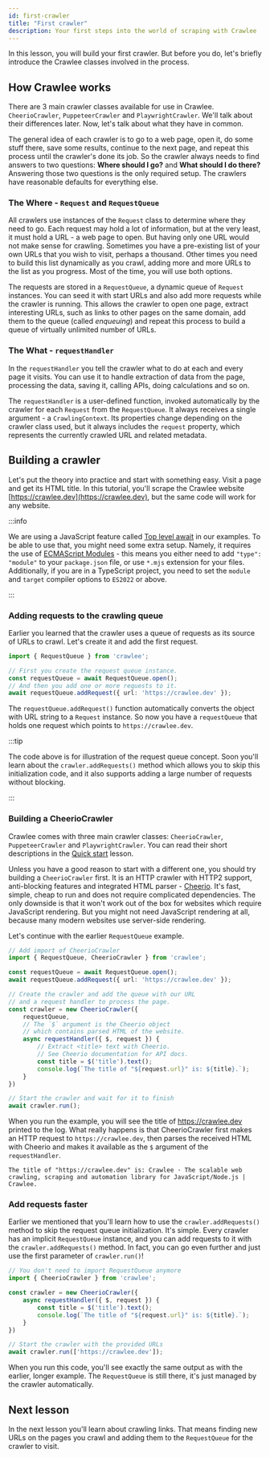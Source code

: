 ```yaml
---
id: first-crawler
title: "First crawler"
description: Your first steps into the world of scraping with Crawlee
---
```



In this lesson, you will build your first crawler. But before you do, let's briefly introduce the Crawlee classes involved in the process.

## How Crawlee works

There are 3 main crawler classes available for use in Crawlee. <ApiLink to="cheerio-crawler/class/CheerioCrawler">`CheerioCrawler`</ApiLink>, <ApiLink to="puppeteer-crawler/class/PuppeteerCrawler">`PuppeteerCrawler`</ApiLink> and <ApiLink to="playwright-crawler/class/PlaywrightCrawler">`PlaywrightCrawler`</ApiLink>. We'll talk about their differences later. Now, let's talk about what they have in common.

The general idea of each crawler is to go to a web page, open it, do some stuff there, save some results, continue to the next page, and repeat this process until the crawler's done its job. So the crawler always needs to find answers to two questions: **Where should I go?** and **What should I do there?** Answering those two questions is the only required setup. The crawlers have reasonable defaults for everything else.

### The Where - `Request` and `RequestQueue`

All crawlers use instances of the <ApiLink to="core/class/Request">`Request`</ApiLink> class to determine where they need to go. Each request may hold a lot of information, but at the very least, it must hold a URL - a web page to open. But having only one URL would not make sense for crawling. Sometimes you have a pre-existing list of your own URLs that you wish to visit, perhaps a thousand. Other times you need to build this list dynamically as you crawl, adding more and more URLs to the list as you progress. Most of the time, you will use both options.

The requests are stored in a <ApiLink to="core/class/RequestQueue">`RequestQueue`</ApiLink>, a dynamic queue of `Request` instances. You can seed it with start URLs and also add more requests while the crawler is running. This allows the crawler to open one page, extract interesting URLs, such as links to other pages on the same domain, add them to the queue (called _enqueuing_) and repeat this process to build a queue of virtually unlimited number of URLs.

### The What - `requestHandler`

In the `requestHandler` you tell the crawler what to do at each and every page it visits. You can use it to handle extraction of data from the page, processing the data, saving it, calling APIs, doing calculations and so on.

The `requestHandler` is a user-defined function, invoked automatically by the crawler for each `Request` from the `RequestQueue`. It always receives a single argument - a <ApiLink to="core/interface/CrawlingContext">`CrawlingContext`</ApiLink>. Its properties change depending on the crawler class used, but it always includes the `request` property, which represents the currently crawled URL and related metadata.

## Building a crawler

Let's put the theory into practice and start with something easy. Visit a page and get its HTML title. In this tutorial, you'll scrape the Crawlee website [https://crawlee.dev](https://crawlee.dev), but the same code will work for any website.

:::info

We are using a JavaScript feature called [Top level await](https://blog.saeloun.com/2021/11/25/ecmascript-top-level-await.html) in our examples. To be able to use that, you might need some extra setup. Namely, it requires the use of [ECMAScript Modules](https://nodejs.org/api/esm.html) - this means you either need to add `"type": "module"` to your `package.json` file, or use `*.mjs` extension for your files. Additionally, if you are in a TypeScript project, you need to set the `module` and `target` compiler options to `ES2022` or above.

:::

### Adding requests to the crawling queue

Earlier you learned that the crawler uses a queue of requests as its source of URLs to crawl. Let's create it and add the first request.

```ts title="src/main.mjs"
import { RequestQueue } from 'crawlee';

// First you create the request queue instance.
const requestQueue = await RequestQueue.open();
// And then you add one or more requests to it.
await requestQueue.addRequest({ url: 'https://crawlee.dev' });
```

The <ApiLink to="core/class/RequestQueue#addRequest">`requestQueue.addRequest()`</ApiLink> function automatically converts the object with URL string to a <ApiLink to="core/class/Request">`Request`</ApiLink> instance. So now you have a `requestQueue` that holds one request which points to `https://crawlee.dev`.

:::tip

The code above is for illustration of the request queue concept. Soon you'll learn about the `crawler.addRequests()` method which allows you to skip this initialization code, and it also supports adding a large number of requests without blocking.

:::

### Building a CheerioCrawler

Crawlee comes with three main crawler classes: <ApiLink to="cheerio-crawler/class/CheerioCrawler">`CheerioCrawler`</ApiLink>, <ApiLink to="puppeteer-crawler/class/PuppeteerCrawler">`PuppeteerCrawler`</ApiLink> and <ApiLink to="playwright-crawler/class/PlaywrightCrawler">`PlaywrightCrawler`</ApiLink>. You can read their short descriptions in the [Quick start](../quick-start) lesson.

Unless you have a good reason to start with a different one, you should try building a `CheerioCrawler` first. It is an HTTP crawler with HTTP2 support, anti-blocking features and integrated HTML parser - [Cheerio](https://www.npmjs.com/package/cheerio). It's fast, simple, cheap to run and does not require complicated dependencies. The only downside is that it won't work out of the box for websites which require JavaScript rendering. But you might not need JavaScript rendering at all, because many modern websites use server-side rendering.

Let's continue with the earlier `RequestQueue` example.

```ts title="src/main.mjs"
// Add import of CheerioCrawler
import { RequestQueue, CheerioCrawler } from 'crawlee';

const requestQueue = await RequestQueue.open();
await requestQueue.addRequest({ url: 'https://crawlee.dev' });

// Create the crawler and add the queue with our URL
// and a request handler to process the page.
const crawler = new CheerioCrawler({
    requestQueue,
    // The `$` argument is the Cheerio object
    // which contains parsed HTML of the website.
    async requestHandler({ $, request }) {
        // Extract <title> text with Cheerio.
        // See Cheerio documentation for API docs.
        const title = $('title').text();
        console.log(`The title of "${request.url}" is: ${title}.`);
    }
})

// Start the crawler and wait for it to finish
await crawler.run();
```

When you run the example, you will see the title of https://crawlee.dev printed to the log. What really happens is that CheerioCrawler first makes an HTTP request to `https://crawlee.dev`, then parses the received HTML with Cheerio and makes it available as the `$` argument of the `requestHandler`.

```log
The title of "https://crawlee.dev" is: Crawlee · The scalable web crawling, scraping and automation library for JavaScript/Node.js | Crawlee.
```

### Add requests faster

Earlier we mentioned that you'll learn how to use the `crawler.addRequests()` method to skip the request queue initialization. It's simple. Every crawler has an implicit `RequestQueue` instance, and you can add requests to it with the `crawler.addRequests()` method. In fact, you can go even further and just use the first parameter of `crawler.run()`!

```ts title="src/main.mjs"
// You don't need to import RequestQueue anymore
import { CheerioCrawler } from 'crawlee';

const crawler = new CheerioCrawler({
    async requestHandler({ $, request }) {
        const title = $('title').text();
        console.log(`The title of "${request.url}" is: ${title}.`);
    }
})

// Start the crawler with the provided URLs
await crawler.run(['https://crawlee.dev']);
```

When you run this code, you'll see exactly the same output as with the earlier, longer example. The `RequestQueue` is still there, it's just managed by the crawler automatically.

## Next lesson
In the next lesson you'll learn about crawling links. That means finding new URLs on the pages you crawl and adding them to the `RequestQueue` for the crawler to visit.
